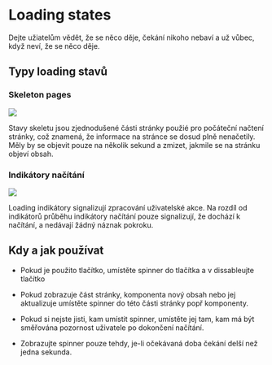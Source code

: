 

<Meta title="2. Guideline/Loading states" /> 

# Loading states



Dejte užiatelům vědět, že se něco děje, čekání nikoho nebaví a už vůbec, když neví, že se něco děje.

## Typy loading stavů

### Skeleton pages

<img src="https://via.placeholder.com/468x400?text=Ukázka skeleton pages" />

Stavy skeletu jsou zjednodušené části stránky použié pro počáteční načtení stránky, což znamená, že informace na stránce se dosud plně nenačetily. Měly by se objevit pouze na několik sekund a zmizet, jakmile se na stránku objeví obsah.

  

### Indikátory načítání

<img src="https://via.placeholder.com/468x400?text=Ukázka spinneru" />

Loading indikátory signalizují zpracování uživatelské akce. Na rozdíl od indikátorů průběhu indikátory načítání pouze signalizují, že dochází k načítání, a nedávají žádný náznak pokroku.

## Kdy a jak používat

-   Pokud je použito tlačítko, umístěte spinner do tlačítka a v dissableujte tlačítko
    
-   Pokud zobrazuje část stránky, komponenta nový obsah nebo jej aktualizuje umístěte spinner do této části stránky popř komponenty.
    
-   Pokud si nejste jisti, kam umístit spinner, umístěte jej tam, kam má být směřována pozornost uživatele po dokončení načítání.
    
-   Zobrazujte spinner pouze tehdy, je-li očekávaná doba čekání delší než jedna sekunda.

    